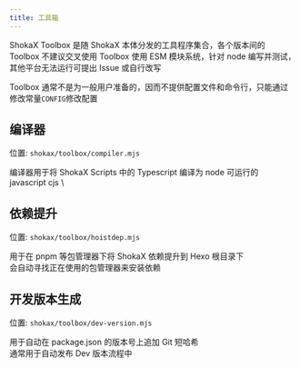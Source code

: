 ```yaml
---
title: 工具箱
---
```


ShokaX Toolbox 是随 ShokaX 本体分发的工具程序集合，各个版本间的 Toolbox 不建议交叉使用
Toolbox 使用 ESM 模块系统，针对 node 编写并测试，其他平台无法运行可提出 Issue 或自行改写

Toolbox 通常不是为一般用户准备的，因而不提供配置文件和命令行，只能通过修改常量`CONFIG`修改配置

## 编译器
位置: `shokax/toolbox/compiler.mjs`

编译器用于将 ShokaX Scripts 中的 Typescript 编译为 node 可运行的 javascript cjs \

## 依赖提升
位置: `shokax/toolbox/hoistdep.mjs`

用于在 pnpm 等包管理器下将 ShokaX 依赖提升到 Hexo 根目录下 \
会自动寻找正在使用的包管理器来安装依赖

## 开发版本生成
位置: `shokax/toolbox/dev-version.mjs`

用于自动在 package.json 的版本号上追加 Git 短哈希 \
通常用于自动发布 Dev 版本流程中


